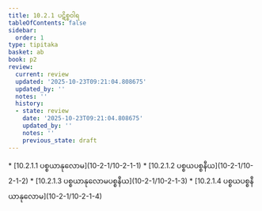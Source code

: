 ```yaml
---
title: 10.2.1 ပဋိစ္စဝါရ
tableOfContents: false
sidebar:
  order: 1
type: tipitaka
basket: ab
book: p2
review:
  current: review
  updated: '2025-10-23T09:21:04.808675'
  updated_by: ''
  notes: ''
  history:
  - state: review
    date: '2025-10-23T09:21:04.808675'
    updated_by: ''
    notes: ''
    previous_state: draft
---
```



<ReviewStatus review={frontmatter.review} showDetails={true} />

<HypothesisAnnotation frontmatter={frontmatter} />

<DynamicBreadcrumb />



<TableOfContents book="p2" section="10.2.1">
* [10.2.1.1 ပစ္စယာနုလောမ](10-2-1/10-2-1-1)
* [10.2.1.2 ပစ္စယပစ္စနီယ](10-2-1/10-2-1-2)
* [10.2.1.3 ပစ္စယာနုလောမပစ္စနီယ](10-2-1/10-2-1-3)
* [10.2.1.4 ပစ္စယပစ္စနီယာနုလောမ](10-2-1/10-2-1-4)
</TableOfContents>